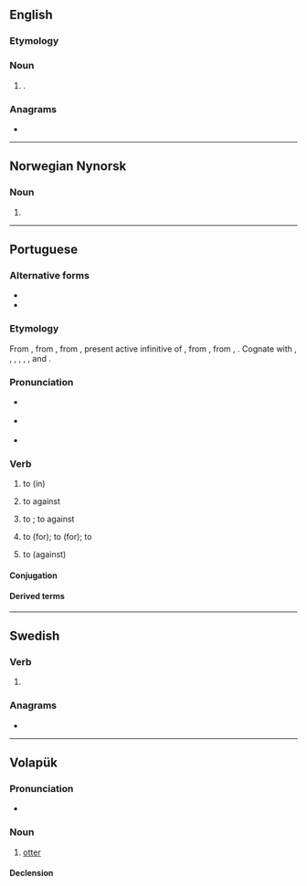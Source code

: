 ==English==

===Etymology===
{{blend|en|lute|guitar}}

===Noun===
{{en-noun}}

# {{lb|en|musical instruments}} {{synonym of|en|lute guitar}}.

===Anagrams===
* {{anagrams|en|a=alrtu|ultra|ultra-}}

----

==Norwegian Nynorsk==

===Noun===
{{head|nn|noun form|g=m}}

# {{inflection of|nn|lut||indefinite|p}}

----

==Portuguese==

===Alternative forms===
* {{alter|pt|luctar||obsolete}}
* {{alter|pt|luitar||obsolete|dialectal}}

===Etymology===
From {{inh|pt|roa-opt|luitar}}, from {{inh|pt|VL.||luctāre}}, from {{inh|pt|la|luctārī}}, present active infinitive of {{m|la|luctor|t=struggle}}, from {{der|pt|ine-pro|*lugsos}}, from {{m|ine-pro|*lewg-}}, {{m|ine-pro|*leug|t=bend, twist}}. Cognate with {{cog|gl|loitar}}, {{cog|es|luchar}}, {{cog|ca|lluitar}}, {{cog|oc|luchar}}, {{cog|fr|lutter}}, {{cog|it|lottare}}, and {{cog|ro|lupta}}.

===Pronunciation===
* {{a|PT}} {{IPA|pt|/lu.ˈtaɾ/}}
*: {{homophones|pt|lotar}}
* {{a|Brazil}} {{IPA|pt|/lu.ˈta(ʁ)/}}
* {{hyphenation|pt|lu|tar}}

===Verb===
{{pt-verb|lut|ar}}

# {{indtr|pt|intr=1|em|direct=1|qualdirect=less common}} to {{l|en|fight}} (in) {{gloss|participate in a conflict}}
#: {{ux|pt|Nosso exército ficou com medo de '''lutar'''.|Our army was scared to '''fight'''.}}
#: {{ux|pt|Meu irmão disse que '''lutaria''' na guerra.|My brother said he '''would fight''' in the war.}}
#: {{ux|pt|Hoje morreu o último veterano que '''lutou''' a batalha de Verdun.|The last veteran who '''fought''' in the Battle of Verdun died today.}}
#: {{syn|pt|[[combater]] ([[em]])|[[participar]] [[de]]|[[pelejar]] [[em]]}}
# {{indtr|pt|intr=1|com|contra}} to {{l|en|fight}} against {{gloss|participate in a conflict against an enemy}}
#: {{ux|pt|Fiquei rindo das criancinhas '''lutando'''.|I kept laughing at the little children '''fighting''' [one another].}}
#: {{ux|pt|A legião deve '''lutar''' com os hunos ainda hoje.|The legion should '''fight''' the Huns today.}}
#: {{ux|pt|Deixe que os polacos '''lutem''' contra os invasores.|Let the Polish '''fight''' the invaders.}}
#: {{syn|pt|combater|[[brigar]] [[com]]|[[pelejar]] [[com]]}}
# {{indtr|pt|contra}} to {{l|en|fight}}; to {{l|en|struggle}} against {{gloss|try to stop something}}
#: {{ux|pt|O candidato disse que '''lutara''' contra a corrupção.|The candidate said he '''had fought''' corruption.}}
#: {{syn|pt|combater}}
# {{indtr|pt|por|intr=1}} to {{l|en|fight}} (for); to {{l|en|strive}} (for); to {{l|en|struggle}} {{gloss|try to obtain something}}
#: {{ux|pt|Ela '''lutou''' e '''lutou''', mas nunca conseguiu uma vida melhor.|She '''fought''' and '''fought''', but never got a better life.}}
#: {{ux|pt|Eles '''lutaram''' pelo fim da guerra.|They '''fought''' for the war to end.}}
#: {{syn|pt|[[esforçar]]-[[se]]|pelejar}}
# {{indtr|pt|intr=1|contra}} to {{l|en|struggle}} (against) {{gloss|attempt to counteract a force}}
#: {{ux|pt|Não '''lutes''', tomarás a vacina quer queira ou não.|Don’t '''struggle''', you will be vaccinated whether you like it or not.}}
#: {{ux|pt|Se tentarem te assaltar, faça tudo que mandarem e não '''lute'''.|If they try to rob you, do everything they tell you and don’t '''struggle'''.}}
#: {{syn|pt|resistir}}

====Conjugation====
{{pt-conj|lut|ar}}

====Derived terms====
{{der2
|pt|luta
|lutador
}}

----

==Swedish==

===Verb===
{{head|sv|verb form}}

# {{sv-verb-form-pre|luta}}

===Anagrams===
* {{anagrams|sv|a=alrtu|lurat}}

----

==Volapük==

===Pronunciation===
* {{IPA|vo|/luˈtaɾ/}}

===Noun===
{{vo-noun}}

# [[otter]]

====Declension====
{{vo-decl-noun}}